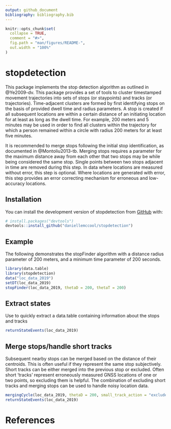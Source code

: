 ```yaml
---
output: github_document
bibliography: bibliography.bib
---
```


<!-- README.md is generated from README.Rmd. Please edit that file -->

```r
knitr::opts_chunk$set(
  collapse = TRUE,
  comment = "#>",
  fig.path = "man/figures/README-",
  out.width = "100%"
)
```

# stopdetection

<!-- badges: start -->
<!-- badges: end -->

This package implements the stop detection algorithm as outlined in @Ye2009-dv. This package provides a set of tools to cluster timestamped movement trajectories into sets of stops (or staypoints) and tracks (or trajectories). Time-adjacent clusters are formed by first identifying stops on the basis of provided dwell time and radius parameters. A stop is created if all subsequent locations are within a certain distance of an initiating location for at least as long as the dwell time. For example, 200 meters and 5 minutes may be used in order to find all clusters within the trajectory for which a person remained within a circle with radius 200 meters for at least five minutes.

It is recommended to merge stops following the initial stop identification, as documented in @Montoliu2013-tb. Merging stops requires a parameter for the maximum distance away from each other that two stops may be while being considered the same stop. Single points between two stops adjacent in time are removed during this step. In data where locations are measured without error, this step is optional. Where locations are generated with error, this step provides an error correcting mechanism for erroneous and low-accuracy locations.

## Installation

You can install the development version of stopdetection from [GitHub](https://github.com/) with:

``` r
# install.packages("devtools")
devtools::install_github("daniellemccool/stopdetection")
```

## Example

The following demonstrates the stopFinder algorithm with a distance radius parameter of 200 meters, and a minimum time parameter of 200 seconds.


```r
library(data.table)
library(stopdetection)
data("loc_data_2019")
setDT(loc_data_2019)
stopFinder(loc_data_2019, thetaD = 200, thetaT = 200)
```
## Extract states

Use \code{returnStateEevnts} to quickly extract a data.table containing information about the stops and tracks

```r
returnStateEvents(loc_data_2019)
```

## Merge stops/handle short tracks

Subsequent nearby stops can be merged based on the distance of their centroids. This is often useful if they represent the same stop subjectively. Short tracks can be either merged into the previous stop or excluded. Often short 'tracks' represent erroneously measured GNSS locations of one or two points, so excluding them is helpful. The combination of excluding short tracks and merging stops can be used to handle noisy location data.

```r
mergingCycle(loc_data_2019, thetaD = 200, small_track_action = "exclude")
returnStateEvents(loc_data_2019)
```

# References
